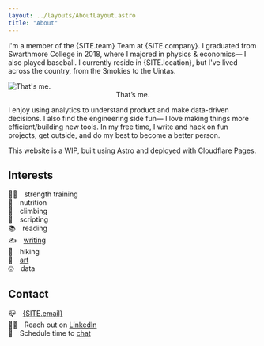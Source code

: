 ```yaml
---
layout: ../layouts/AboutLayout.astro
title: "About"
---
```



I'm a member of the {SITE.team} Team at {SITE.company}. I graduated from Swarthmore College in 2018, where I majored in physics & economics— I also played baseball. I currently reside in {SITE.location}, but I've lived across the country, from the Smokies to the Uintas.

<div>
  <img src="/assets/golden_wall.png" class="mx-auto sm:w-1/2" alt="That's me.">
    <figcaption>
      <center>That’s me.</center>
    </figcaption>
  </img>
</div>

I enjoy using analytics to understand product and make data-driven decisions. I also find the engineering side fun— I love making things more efficient/building new tools. In my free time, I write and hack on fun projects, get outside, and do my best to become a better person.

This website is a WIP, built using Astro and deployed with Cloudflare Pages.

## Interests

🏋️‍♀️&emsp;strength training \
🥙&emsp;nutrition \
🧗&emsp;climbing \
👾&emsp;scripting \
📚&emsp;reading \
✍️&emsp;[writing](/writing) \
🥾&emsp;hiking \
🌸&emsp;[art](/art) \
🤓&emsp;data

## Contact

📪&emsp;[{SITE.email}](mailto:{SITE.email})\
👨‍💼&emsp;Reach out on [LinkedIn](SOCIALS.linkedIn)\
📆&emsp;Schedule time to [chat](SOCIALS.calendly)
